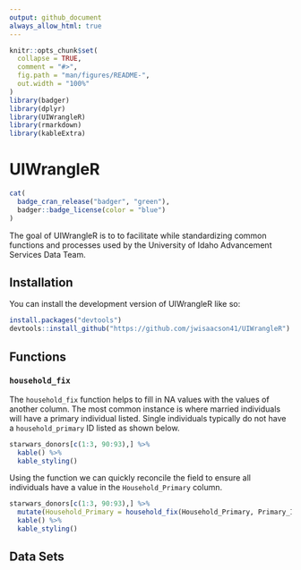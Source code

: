 ```yaml
---
output: github_document
always_allow_html: true
---
```


<!-- README.md is generated from README.Rmd. Please edit that file -->

```r
knitr::opts_chunk$set(
  collapse = TRUE,
  comment = "#>",
  fig.path = "man/figures/README-",
  out.width = "100%"
)
library(badger)
library(dplyr)
library(UIWrangleR)
library(rmarkdown)
library(kableExtra)
```

# UIWrangleR

<!-- badges: start -->
```r
cat(
  badge_cran_release("badger", "green"),
  badger::badge_license(color = "blue")
)
```

<!-- badges: end -->

The goal of UIWrangleR is to to facilitate while standardizing common functions and processes used by the University of Idaho Advancement Services Data Team.

## Installation

You can install the development version of UIWrangleR like so:

``` r
install.packages("devtools")
devtools::install_github("https://github.com/jwisaacson41/UIWrangleR")
```

## Functions

### `household_fix`

The `household_fix` function helps to fill in NA values with the values of another column. The most common instance is where married individuals will have a primary individual listed. Single individuals typically do not have a `household_primary` ID listed as shown below.

```r
starwars_donors[c(1:3, 90:93),] %>%
  kable() %>%
  kable_styling()
```

Using the function we can quickly reconcile the field to ensure all individuals have a value in the `Household_Primary` column.

```r
starwars_donors[c(1:3, 90:93),] %>%
  mutate(Household_Primary = household_fix(Household_Primary, Primary_ID)) %>%
  kable() %>%
  kable_styling()
```


## Data Sets

